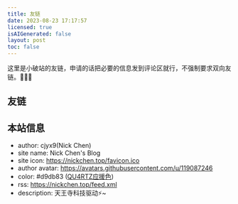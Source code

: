 ```yaml
---
title: 友链
date: 2023-08-23 17:17:57
licensed: true
isAIGenerated: false
layout: post
toc: false
---
```


这里是小破站的友链，申请的话把必要的信息发到评论区就行，不强制要求双向友链。🥰🥰🥰

## 友链

<ul class="px-8 grid grid-cols-1 md:grid-cols-2 space-y-1">
<Ulink url="https://krau.top" avatar="https://krau.top/photo/avatar/avatar.jpg"
    name="krau's blog" desc="年轻，就要折腾" color="#39c5bb" id="1"/>
<Ulink url="https://000721.cc" avatar="https://api.blmfex.cn/api/v2/objects/avatar/lfr0tr0j6m080kp7p0.png"
    name="宁宁圣地" desc="Ciallo～(∠·ω< )⌒★" color="#feefe8" id="2"/>
<Ulink url="https://xeu.life/" avatar="https://avatars.githubusercontent.com/u/36541432"
    name="Xeu" desc="杂食动物" color="#feefe8" id="3"/>
<Ulink url="https://blog.kafuchino.top/" avatar="https://photo.api.kafuchino.top/image/avatar.jpg"
    name="奇诺" desc="この素晴らしい世界に祝福を!" color="#feefe8" id="4"/>
</ul>

## 本站信息

<ul class="px-8 grid grid-cols-1 md:grid-cols-2">
<Ulink url="https://nickchen.top" avatar="https://avatars.githubusercontent.com/u/119087246"
    name="Nick Chen's Blog" desc="天王寺科技驱动⚡~" color="#d9db83" id="0"/>
</ul>

- author: cjyx9(Nick Chen)
- site name: Nick Chen's Blog
- site icon: https://nickchen.top/favicon.ico
- author avatar: https://avatars.githubusercontent.com/u/119087246
- color: <span class="bg-[#d9db83] font-semibold">#d9db83</span> ([QU4RTZ应援色](https://llwiki.org/mediawiki/index.php?title=LoveLive!%E7%B3%BB%E5%88%97%E6%87%89%E6%8F%B4%E8%89%B2%E5%88%97%E8%A1%A8&variant=zh-sg))
- rss: https://nickchen.top/feed.xml
- description: 天王寺科技驱动⚡~

